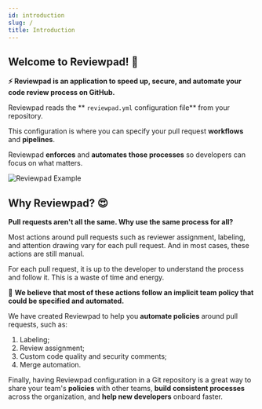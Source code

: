 ```yaml
---
id: introduction
slug: /
title: Introduction
---
```


## Welcome to Reviewpad! :wave:

**:zap: Reviewpad is an application to speed up, secure, and automate your code review process on GitHub.**

Reviewpad reads the ** `reviewpad.yml` configuration file** from your repository.

This configuration is where you can specify your pull request **workflows** and **pipelines**.

Reviewpad **enforces** and **automates those processes** so developers can focus on what matters.

![Reviewpad Example](/img/reviewpadv2.png)

## Why Reviewpad? :heart_eyes:

**Pull requests aren't all the same. Why use the same process for all?**

Most actions around pull requests such as reviewer assignment, labeling, and attention drawing vary for each pull request. And in most cases, these actions are still manual.

For each pull request, it is up to the developer to understand the process and follow it. This is a waste of time and energy.

:muscle: **We believe that most of these actions follow an implicit team policy that could be specified and automated.**

We have created Reviewpad to help you **automate policies** around pull requests, such as:
1. Labeling;
2. Review assignment;
3. Custom code quality and security comments;
4. Merge automation.

Finally, having Reviewpad configuration in a Git repository is a great way to share your team's **policies** with other teams,
**build consistent processes** across the organization, and **help new developers** onboard faster.
